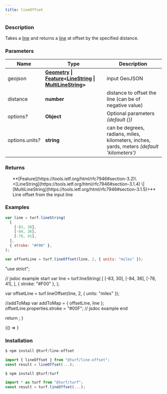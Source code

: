 ```yaml
---
title: lineOffset
---
```



### Description

Takes a [line](https://tools.ietf.org/html/rfc7946#section-3.1.4) and returns a [line](https://tools.ietf.org/html/rfc7946#section-3.1.4) at offset by the specified distance.

### Parameters

| Name                  | Type                                                                                                                                                                                                                                                                    | Description                                                                                |
| --------------------- | ----------------------------------------------------------------------------------------------------------------------------------------------------------------------------------------------------------------------------------------------------------------------- | ------------------------------------------------------------------------------------------ |
| geojson               | **[Geometry](https://tools.ietf.org/html/rfc7946#section-3.1) \| [Feature](https://tools.ietf.org/html/rfc7946#section-3.2)\<[LineString](https://tools.ietf.org/html/rfc7946#section-3.1.4) \| [MultiLineString](https://tools.ietf.org/html/rfc7946#section-3.1.5)>** | input GeoJSON                                                                              |
| distance              | **number**                                                                                                                                                                                                                                                              | distance to offset the line (can be of negative value)                                     |
| options<i>?</i>       | **Object**                                                                                                                                                                                                                                                              | Optional parameters _(default \{})_                                                        |
| options.units<i>?</i> | **string**                                                                                                                                                                                                                                                              | can be degrees, radians, miles, kilometers, inches, yards, meters _(default 'kilometers')_ |

### Returns

<ul>
  **[Feature](https://tools.ietf.org/html/rfc7946#section-3.2)\<[LineString](https://tools.ietf.org/html/rfc7946#section-3.1.4) \| [MultiLineString](https://tools.ietf.org/html/rfc7946#section-3.1.5)>** Line offset from the input line

</ul>

### Examples

```javascript
var line = turf.lineString(
  [
    [-83, 30],
    [-84, 36],
    [-78, 41],
  ],
  { stroke: "#F00" },
);

var offsetLine = turf.lineOffset(line, 2, { units: "miles" });
```

  "use strict";

  // jsdoc example start
  var line = turf.lineString(
    [
      [-83, 30],
      [-84, 36],
      [-78, 41],
    ],
    { stroke: "#F00" },
  );

  var offsetLine = turf.lineOffset(line, 2, { units: "miles" });

  //addToMap
  var addToMap = { offsetLine, line };
  offsetLine.properties.stroke = "#00F";
  // jsdoc example end

  return <ExampleMap addToMap={addToMap} />;
}

<!-- prettier-ignore -->
<BrowserOnly>{() => <Map0 />}</BrowserOnly>

### Installation

```javascript
$ npm install @turf/line-offset

import { lineOffset } from "@turf/line-offset";
const result = lineOffset(...);
```

```javascript
$ npm install @turf/turf

import * as turf from "@turf/turf";
const result = turf.lineOffset(...);
```
